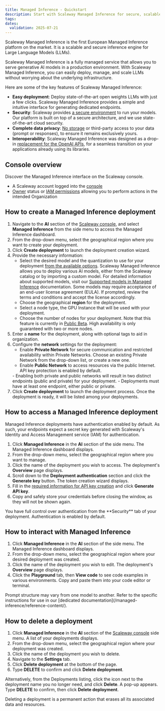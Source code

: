 ```yaml
---
title: Managed Inference - Quickstart
description: Start with Scaleway Managed Inference for secure, scalable AI model deployment in Europe's premier platform. Privacy-focused, fully managed.
tags:
dates:
  validation: 2025-07-21
---
```



Scaleway Managed Inference is the first European Managed Inference platform on the market. It is a scalable and secure inference engine for Large Language Models (LLMs).

Scaleway Managed Inference is a fully managed service that allows you to serve generative AI models in a production environment.
With Scaleway Managed Inference, you can easily deploy, manage, and scale LLMs without worrying about the underlying infrastructure.

Here are some of the key features of Scaleway Managed Inference:

* **Easy deployment**: Deploy state-of-the-art open weights LLMs with just a few clicks. Scaleway Managed Inference provides a simple and intuitive interface for generating dedicated endpoints.
* **Security**: Scaleway provides [a secure environment](/managed-inference/reference-content/data-privacy-security-scaleway-ai-services/) to run your models. Our platform is built on top of a secure architecture, and we use state-of-the-art cloud security.
* **Complete data privacy**: [No storage](/managed-inference/reference-content/data-privacy-security-scaleway-ai-services/#data-storage-policies) or third-party access to your data (prompt or responses), to ensure it remains exclusively yours.
* **Interoperability**: Scaleway Managed Inference was designed as a drop-in [replacement for the OpenAI APIs](/managed-inference/reference-content/openai-compatibility/), for a seamless transition on your applications already using its libraries.

## Console overview

Discover the Managed Inference interface on the Scaleway console.
<GuideFlow src="https://app.guideflow.com/embed/0p0ozjebvp"/>

<Requirements />

  - A Scaleway account logged into the [console](https://account.scaleway.com/?service=elements)
  - [Owner](/iam/concepts/#owner) status or [IAM permissions](/iam/concepts/#permission) allowing you to perform actions in the intended Organization

## How to create a Managed Inference deployment

1. Navigate to the **AI** section of the [Scaleway console](https://account.scaleway.com/?service=elements), and select **Managed Inference** from the side menu to access the Managed Inference dashboard.
2. From the drop-down menu, select the geographical region where you want to create your deployment.
3. Click **Create deployment** to launch the deployment creation wizard.
4. Provide the necessary information:
    - Select the desired model and the quantization to use for your deployment [from the available options](/managed-inference/reference-content/).
        <Message type="important">
          Scaleway Managed Inference allows you to deploy various AI models, either from the Scaleway catalog or by importing a custom model. For detailed information about supported models, visit our [Supported models in Managed Inference](/managed-inference/reference-content/supported-models/) documentation.
        </Message>
        <Message type="note">
          Some models may require acceptance of an end-user license agreement (EULA). If prompted, review the terms and conditions and accept the license accordingly.
        </Message>
    - Choose the geographical **region** for the deployment.
    - Select a node type, the GPU Instance that will be used with your deployment.
    - Choose the number of nodes for your deployment. Note that this feature is currently in [Public Beta](https://www.scaleway.com/betas/).
        <Message type="note">
          High availability is only guaranteed with two or more nodes.
        </Message>
5. Enter a **name** for the deployment, along with optional tags to aid in organization.
6. Configure the **network** settings for the deployment:
    - Enable **Private Network** for secure communication and restricted availability within Private Networks. Choose an existing Private Network from the drop-down list, or create a new one.
    - Enable **Public Network** to access resources via the public Internet. API key protection is enabled by default.
    <Message type="important">
      - Enabling both private and public networks will result in two distinct endpoints (public and private) for your deployment.
      - Deployments must have at least one endpoint, either public or private.
    </Message>
7. Click **Create deployment** to launch the deployment process. Once the deployment is ready, it will be listed among your deployments.

## How to access a Managed Inference deployment

Managed Inference deployments have authentication enabled by default. As such, your endpoints expect a secret key generated with Scaleway's Identity and Access Management service (IAM) for authentication.

1. Click **Managed Inference** in the **AI** section of the side menu. The Managed Inference dashboard displays.
2. From the drop-down menu, select the geographical region where you want to manage.
3. Click the name of the deployment you wish to access. The deployment's **Overview** page displays.
4. Scroll down to the **Deployment authentication** section and click the **Generate key** button. The token creation wizard displays.
5. Fill in the [required information for API key creation](/iam/how-to/create-api-keys/) and click **Generate API key**.
6. Copy and safely store your credentials before closing the window, as they will not be shown again.

<Message type="tip">
  You have full control over authentication from the **Security** tab of your deployment. Authentication is enabled by default.
</Message>

## How to interact with Managed Inference

1. Click **Managed Inference** in the **AI** section of the side menu. The Managed Inference dashboard displays.
2. From the drop-down menu, select the geographical region where your desired deployment was created.
3. Click the name of the deployment you wish to edit. The deployment's **Overview** page displays.
4. Click the **Playground** tab, then **View code** to see code examples in various environments. Copy and paste them into your code editor or terminal.

<Message type="note">
  Prompt structure may vary from one model to another. Refer to the specific instructions for use in our [dedicated documentation](/managed-inference/reference-content/).
</Message>

## How to delete a deployment

1. Click **Managed Inference** in the **AI** section of the [Scaleway console](https://account.scaleway.com/?service=elements) side menu. A list of your deployments displays.
2. From the drop-down menu, select the geographical region where your deployment was created.
3. Click the name of the deployment you wish to delete.
4. Navigate to the **Settings** tab.
5. Click **Delete deployment** at the bottom of the page.
6. Type **DELETE** to confirm and click **Delete deployment**.

  Alternatively, from the Deployments listing, click the <Icon name="more" /> icon next to the deployment name you no longer need, and click **Delete**. A pop-up appears. Type **DELETE** to confirm, then click **Delete deployment**.

<Message type="important">
  Deleting a deployment is a permanent action that erases all its associated data and resources.
</Message>